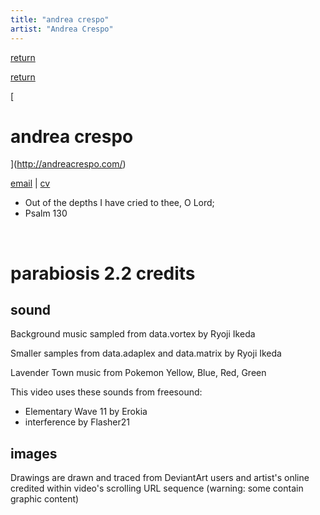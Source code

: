 ```yaml
---
title: "andrea crespo"
artist: "Andrea Crespo"
---
```


[return](http://andreacrespo.com/)

[return](http://andreacrespo.com/)

[

andrea crespo
=============

](http://andreacrespo.com/)

[email](mailto:info@andreacrespo.com) | [cv](cv.html)

*   Out of the depths I have cried to thee, O Lord;
*   Psalm 130

 

parabiosis 2.2 credits
======================

sound
-----

Background music sampled from data.vortex by Ryoji Ikeda

Smaller samples from data.adaplex and data.matrix by Ryoji Ikeda

Lavender Town music from Pokemon Yellow, Blue, Red, Green

This video uses these sounds from freesound:

*   Elementary Wave 11 by Erokia
*   interference by Flasher21

images
------

Drawings are drawn and traced from DeviantArt users and artist's online credited within video's scrolling URL sequence (warning: some contain graphic content)

